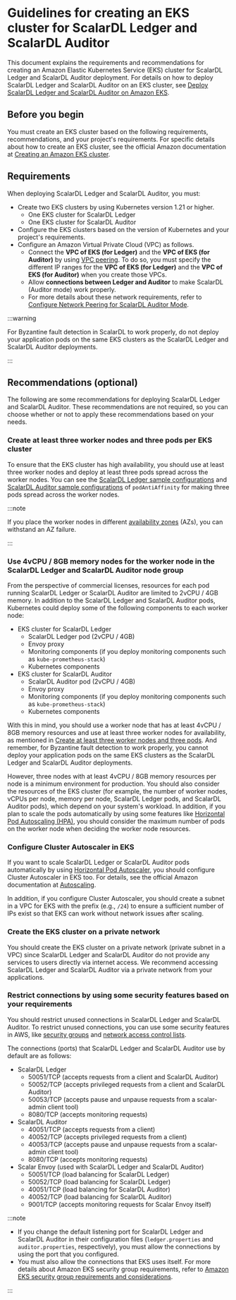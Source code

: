 # Guidelines for creating an EKS cluster for ScalarDL Ledger and ScalarDL Auditor

This document explains the requirements and recommendations for creating an Amazon Elastic Kubernetes Service (EKS) cluster for ScalarDL Ledger and ScalarDL Auditor deployment. For details on how to deploy ScalarDL Ledger and ScalarDL Auditor on an EKS cluster, see [Deploy ScalarDL Ledger and ScalarDL Auditor on Amazon EKS](ManualDeploymentGuideScalarDLAuditorOnEKS.mdx).

## Before you begin

You must create an EKS cluster based on the following requirements, recommendations, and your project's requirements. For specific details about how to create an EKS cluster, see the official Amazon documentation at [Creating an Amazon EKS cluster](https://docs.aws.amazon.com/eks/latest/userguide/create-cluster.html).

## Requirements

When deploying ScalarDL Ledger and ScalarDL Auditor, you must:

* Create two EKS clusters by using Kubernetes version 1.21 or higher.
    * One EKS cluster for ScalarDL Ledger
    * One EKS cluster for ScalarDL Auditor
* Configure the EKS clusters based on the version of Kubernetes and your project's requirements.
* Configure an Amazon Virtual Private Cloud (VPC) as follows.
    * Connect the **VPC of EKS (for Ledger)** and the **VPC of EKS (for Auditor)** by using [VPC peering](https://docs.aws.amazon.com/vpc/latest/peering/what-is-vpc-peering.html). To do so, you must specify the different IP ranges for the **VPC of EKS (for Ledger)** and the **VPC of EKS (for Auditor)** when you create those VPCs.
    * Allow **connections between Ledger and Auditor** to make ScalarDL (Auditor mode) work properly.
    * For more details about these network requirements, refer to [Configure Network Peering for ScalarDL Auditor Mode](NetworkPeeringForScalarDLAuditor.mdx).

:::warning

For Byzantine fault detection in ScalarDL to work properly, do not deploy your application pods on the same EKS clusters as the ScalarDL Ledger and ScalarDL Auditor deployments.

:::

## Recommendations (optional)

The following are some recommendations for deploying ScalarDL Ledger and ScalarDL Auditor. These recommendations are not required, so you can choose whether or not to apply these recommendations based on your needs.

### Create at least three worker nodes and three pods per EKS cluster

To ensure that the EKS cluster has high availability, you should use at least three worker nodes and deploy at least three pods spread across the worker nodes. You can see the [ScalarDL Ledger sample configurations](https://github.com/scalar-labs/scalar-kubernetes/blob/master/conf/scalardl-custom-values.yaml) and [ScalarDL Auditor sample configurations](https://github.com/scalar-labs/scalar-kubernetes/blob/master/conf/scalardl-audit-custom-values.yaml) of `podAntiAffinity` for making three pods spread across the worker nodes.

:::note

If you place the worker nodes in different [availability zones](https://docs.aws.amazon.com/AWSEC2/latest/UserGuide/using-regions-availability-zones.html) (AZs), you can withstand an AZ failure.

:::

### Use 4vCPU / 8GB memory nodes for the worker node in the ScalarDL Ledger and ScalarDL Auditor node group

From the perspective of commercial licenses, resources for each pod running ScalarDL Ledger or ScalarDL Auditor are limited to 2vCPU / 4GB memory. In addition to the ScalarDL Ledger and ScalarDL Auditor pods, Kubernetes could deploy some of the following components to each worker node:

* EKS cluster for ScalarDL Ledger
  * ScalarDL Ledger pod (2vCPU / 4GB)
  * Envoy proxy
  * Monitoring components (if you deploy monitoring components such as `kube-prometheus-stack`)
  * Kubernetes components
* EKS cluster for ScalarDL Auditor
  * ScalarDL Auditor pod (2vCPU / 4GB)
  * Envoy proxy
  * Monitoring components (if you deploy monitoring components such as `kube-prometheus-stack`)
  * Kubernetes components

With this in mind, you should use a worker node that has at least 4vCPU / 8GB memory resources and use at least three worker nodes for availability, as mentioned in [Create at least three worker nodes and three pods](#create-at-least-three-worker-nodes-and-three-pods-per-eks-cluster). And remember, for Byzantine fault detection to work properly, you cannot deploy your application pods on the same EKS clusters as the ScalarDL Ledger and ScalarDL Auditor deployments.

However, three nodes with at least 4vCPU / 8GB memory resources per node is a minimum environment for production. You should also consider the resources of the EKS cluster (for example, the number of worker nodes, vCPUs per node, memory per node, ScalarDL Ledger pods, and ScalarDL Auditor pods), which depend on your system's workload. In addition, if you plan to scale the pods automatically by using some features like [Horizontal Pod Autoscaling (HPA)](https://kubernetes.io/docs/tasks/run-application/horizontal-pod-autoscale/), you should consider the maximum number of pods on the worker node when deciding the worker node resources.

### Configure Cluster Autoscaler in EKS

If you want to scale ScalarDL Ledger or ScalarDL Auditor pods automatically by using [Horizontal Pod Autoscaler](https://docs.aws.amazon.com/eks/latest/userguide/horizontal-pod-autoscaler.html), you should configure Cluster Autoscaler in EKS too. For details, see the official Amazon documentation at [Autoscaling](https://docs.aws.amazon.com/eks/latest/userguide/autoscaling.html#cluster-autoscaler).

In addition, if you configure Cluster Autoscaler, you should create a subnet in a VPC for EKS with the prefix (e.g., `/24`) to ensure a sufficient number of IPs exist so that EKS can work without network issues after scaling.

### Create the EKS cluster on a private network

You should create the EKS cluster on a private network (private subnet in a VPC) since ScalarDL Ledger and ScalarDL Auditor do not provide any services to users directly via internet access. We recommend accessing ScalarDL Ledger and ScalarDL Auditor via a private network from your applications.

### Restrict connections by using some security features based on your requirements

You should restrict unused connections in ScalarDL Ledger and ScalarDL Auditor. To restrict unused connections, you can use some security features in AWS, like [security groups](https://docs.aws.amazon.com/vpc/latest/userguide/VPC_SecurityGroups.html) and [network access control lists](https://docs.aws.amazon.com/vpc/latest/userguide/vpc-network-acls.html).

The connections (ports) that ScalarDL Ledger and ScalarDL Auditor use by default are as follows:

* ScalarDL Ledger
    * 50051/TCP (accepts requests from a client and ScalarDL Auditor)
    * 50052/TCP (accepts privileged requests from a client and ScalarDL Auditor)
    * 50053/TCP (accepts pause and unpause requests from a scalar-admin client tool)
    * 8080/TCP (accepts monitoring requests)
* ScalarDL Auditor
    * 40051/TCP (accepts requests from a client)
    * 40052/TCP (accepts privileged requests from a client)
    * 40053/TCP (accepts pause and unpause requests from a scalar-admin client tool)
    * 8080/TCP (accepts monitoring requests)
* Scalar Envoy (used with ScalarDL Ledger and ScalarDL Auditor)
    * 50051/TCP (load balancing for ScalarDL Ledger)
    * 50052/TCP (load balancing for ScalarDL Ledger)
    * 40051/TCP (load balancing for ScalarDL Auditor)
    * 40052/TCP (load balancing for ScalarDL Auditor)
    * 9001/TCP (accepts monitoring requests for Scalar Envoy itself)

:::note

- If you change the default listening port for ScalarDL Ledger and ScalarDL Auditor in their configuration files (`ledger.properties` and `auditor.properties`, respectively), you must allow the connections by using the port that you configured.
- You must also allow the connections that EKS uses itself. For more details about Amazon EKS security group requirements, refer to [Amazon EKS security group requirements and considerations](https://docs.aws.amazon.com/eks/latest/userguide/sec-group-reqs.html).

:::
